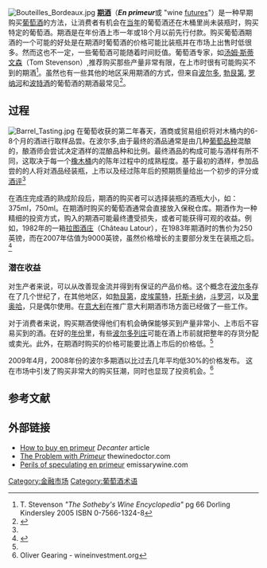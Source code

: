 [[Image:Bouteilles_Bordeaux.jpg|right]]
'''[[期酒|期酒]]'''（'''''En primeur'''''或 "wine [[期货|futures]]"）是一种早期购买[[葡萄酒|葡萄酒]]的方法，让消费者有机会在[[年份|当年]]的葡萄酒还在木桶里尚未装瓶时，购买特定的葡萄酒。期酒是在年份酒上市一年或18个月以前先行付款。购买葡萄酒期酒的一个可能的好处是在期酒时葡萄酒的价格可能比装瓶并在市场上出售时低很多。然而这也不一定，一些葡萄酒可能随着时间贬值。葡萄酒专家，如[[汤姆·斯蒂文森|汤姆·斯蒂文森]]（Tom Stevenson）,推荐购买那些产量非常有限，在上市时很有可能购买不到的期酒<ref name="Sotheby pg 66"> T. Stevenson ''"The Sotheby's Wine Encyclopedia"'' pg 66 Dorling Kindersley 2005 ISBN 0-7566-1324-8 </ref>。虽然也有一些其他的地区采用期酒的方式，但来自[[波尔多葡萄酒|波尔多]], [[勃艮第|勃艮第]], [[罗纳河|罗纳河]]和[[波酒|波特酒]]的葡萄酒的期酒最常见<ref name=wd-g>{{Cite web|last=Kissack|first=Chris, thewinedoctor.com|title=Wine Glossary E|url=http://www.thewinedoctor.com/glossary/e.shtml|accessdate=2011-11-10|archive-date=2011-11-03|archive-url=https://web.archive.org/web/20111103081733/http://www.thewinedoctor.com/glossary/e.shtml|dead-url=no}}</ref>。

==过程==
[[Image:Barrel_Tasting.jpg|left]]
在葡萄收获的第二年春天，酒商或贸易组织将对木桶内的6-8个月的酒进行取样品尝。在波尔多,由于最终的酒品通常是由几种[[葡萄品种|葡萄品种]]混酿的，酿酒师会尝试决定酒样的混酿品种和比例。最终酒品的构成可能与酒样有所不同，这取决于每一个[[橡木桶|橡木桶]]内的陈年过程中的成熟程度。基于最初的酒样，参加品尝的的人将对酒品经装瓶，上市以及经过陈年后的预期质量给出一个初步的评分或[[酒评|酒评]]<ref name="Sotheby pg 66"/>

在酒庄完成酒的熟成阶段后，期酒的购买者可以选择装瓶的酒瓶大小，如：375ml，750ml。在期酒时购买的葡萄酒通常会直接放入保税仓库。期酒作为一种精细的投资方式，购入的期酒可能最终遭受损失，或者可能获得可观的收益。例如，1982年的一箱[[拉图酒庄|拉图酒庄]]（Château Latour），在1983年期酒时的售价为250英镑，而在2007年估值为9000英镑，虽然价格增长的主要部分发生在装瓶之后。<ref name=deca>{{Cite web |last=Stimpfig |first=John, ''Decanter'' |title=Wine Investment Guide - En primeur vs older vintages |url=http://www.decanter.com/specials/104729.html#en_primeur |access-date=2011-11-10 |archive-url=https://web.archive.org/web/20100831232330/http://www.decanter.com/specials/104729.html#en_primeur |archive-date=2010-08-31 |dead-url=yes }}</ref>

===潜在收益===
对生产者来说，可以从改善现金流并得到有保证的产品价格。这个概念在[[波尔多|波尔多]]存在了几个世纪了，在其他地区，如[[勃艮第|勃艮第]]，[[皮埃蒙特|皮埃蒙特]]，[[托斯卡纳|托斯卡纳]]，[[斗罗河|斗罗河]]，以及[[拉里奥哈_(西班牙)|里奥哈]]，只是偶尔使用{{Fact|date=June 2009}}。在[[意大利葡萄酒|意大利]]在推广意大利期酒市场方面已经做了一些工作。 {{Fact|date=June 2009}}

对于消费者来说，购买期酒使得他们有机会确保能够买到产量非常小、上市后不容易买到的酒。在好的[[年份|年份]]里，有些[[1855年波尔多酒庄分级体系|波尔多列庄]]可能在酒上市前就把整年的存货分配或卖光。此外，在期酒时购买的价格可能要比酒上市后的价格低。<ref name="Sotheby pg 66"/>

2009年4月，2008年份的波尔多期酒以比过去几年平均低30%的价格发布。 这在市场中引发了购买非常大的购买狂潮，同时也显现了投资机会。<ref>Oliver Gearing - wineinvestment.org</ref>

==参考文献==
{{Reflist}}

==外部链接==
*[http://www.decanter.com/goodliving/features/howtobuyenprimeur.php How to buy en primeur] {{Wayback|url=http://www.decanter.com/goodliving/features/howtobuyenprimeur.php |date=20100901140545 }} ''Decanter'' article
*[http://www.thewinedoctor.com/author/enprimeur1.shtml The Problem with ''Primeur''] {{Wayback|url=http://www.thewinedoctor.com/author/enprimeur1.shtml |date=20111103072149 }} thewinedoctor.com
*[https://web.archive.org/web/20111202033712/http://www.emissarywine.co.uk/info/buying-wine-futures Perils of speculating en primeur] emissarywine.com

[[Category:金融市场|Category:金融市场]]
[[Category:葡萄酒术语|Category:葡萄酒术语]]